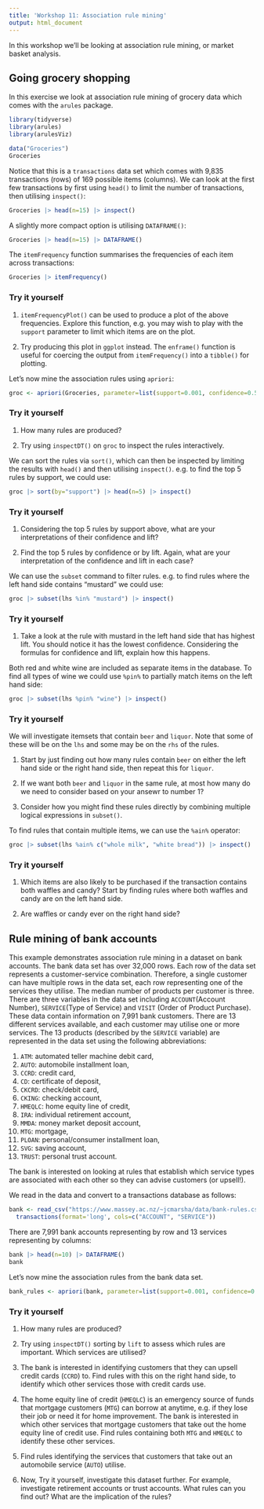 ```yaml
---
title: 'Workshop 11: Association rule mining'
output: html_document
---
```


In this workshop we'll be looking at association rule mining, or market basket analysis.

## Going grocery shopping

In this exercise we look at association rule mining of grocery data which comes with the `arules` package.

```r
library(tidyverse)
library(arules)
library(arulesViz)

data("Groceries")
Groceries
```

Notice that this is a `transactions` data set which comes with 9,835 transactions (rows) of 169 possible items (columns). We can look at the first few transactions by first using `head()` to limit the number of transactions, then utilising `inspect()`:

```r
Groceries |> head(n=15) |> inspect()
```

A slightly more compact option is utilising `DATAFRAME()`:

```r
Groceries |> head(n=15) |> DATAFRAME()
```

The `itemFrequency` function summarises the frequencies of each item across transactions:

```r
Groceries |> itemFrequency()
```

### Try it yourself

1. `itemFrequencyPlot()` can be used to produce a plot of the above frequencies. Explore this function, e.g. you may wish to play with the `support` parameter to limit which items are on the plot.

2. Try producing this plot in `ggplot` instead. The `enframe()` function is useful for coercing the output from `itemFrequency()` into a `tibble()` for plotting.


Let's now mine the association rules using `apriori`:

```r
groc <- apriori(Groceries, parameter=list(support=0.001, confidence=0.5))
```

### Try it yourself

1. How many rules are produced?

2. Try using `inspectDT()` on `groc` to inspect the rules interactively.


We can sort the rules via `sort()`, which can then be inspected by limiting the results with `head()` and then utilising `inspect()`. e.g. to find the top 5 rules by support, we could use:

```r
groc |> sort(by="support") |> head(n=5) |> inspect()
```

### Try it yourself

1. Considering the top 5 rules by support above, what are your interpretations of their confidence and lift?

2. Find the top 5 rules by confidence or by lift. Again, what are your interpretation of the confidence and lift in each case?


We can use the `subset` command to filter rules. e.g. to find rules where the left hand side contains "mustard" we could use:

```r
groc |> subset(lhs %in% "mustard") |> inspect()
```

### Try it yourself

1. Take a look at the rule with mustard in the left hand side that has highest lift. You should notice it has the lowest confidence. Considering the formulas for confidence and lift, explain how this happens.


Both red and white wine are included as separate items in the database. To find all types of wine we could use `%pin%` to partially match items on the left hand side:

```r
groc |> subset(lhs %pin% "wine") |> inspect()
```

### Try it yourself

We will investigate itemsets that contain `beer` and `liquor`. Note that some of these will be on the `lhs` and some may be on the `rhs` of the rules.

1. Start by just finding out how many rules contain `beer` on either the left hand side or the right hand side, then repeat this for `liquor`.

2. If we want both `beer` and `liquor` in the same rule, at most how many do we need to consider based on your ansewr to number 1?

3. Consider how you might find these rules directly by combining multiple logical expressions in `subset()`.


To find rules that contain multiple items, we can use the `%ain%` operator:

```r
groc |> subset(lhs %ain% c("whole milk", "white bread")) |> inspect()
```

### Try it yourself

1. Which items are also likely to be purchased if the transaction contains both waffles and candy? Start by finding rules where both waffles and candy are on the left hand side.

2. Are waffles or candy ever on the right hand side?


## Rule mining of bank accounts

This example demonstrates association rule mining in a dataset on bank accounts. The bank data set has over 32,000 rows. Each row of the data set represents a customer-service combination. Therefore, a single customer can have multiple rows in the data set, each row representing one of the services they utilise. The median number of products per customer is three. There are three variables in the data set including `ACCOUNT`(Account Number), `SERVICE`(Type of Service) and `VISIT` (Order of Product Purchase). These data contain information on 7,991 bank customers. There are 13 different services available, and each customer may utilise one or more services. The 13 products (described by the `SERVICE` variable) are represented in the data set using the following abbreviations:

1. `ATM`: automated teller machine debit card,
2. `AUTO`: automobile installment loan,
3. `CCRD`: credit card,
4. `CD`: certificate of deposit,
5. `CKCRD`: check/debit card,
6. `CKING`: checking account,
7. `HMEQLC`: home equity line of credit,
8. `IRA`: individual retirement account,
9. `MMDA`: money market deposit account,
10. `MTG`: mortgage,
11. `PLOAN`: personal/consumer installment loan,
12. `SVG`: saving account,
13. `TRUST`: personal trust account.

The bank is interested on looking at rules that establish which service types are associated with each other so they can advise customers (or upsell!).

We read in the data and convert to a transactions database as follows:

```r
bank <- read_csv("https://www.massey.ac.nz/~jcmarsha/data/bank-rules.csv") |>
  transactions(format='long', cols=c("ACCOUNT", "SERVICE"))
```

There are 7,991 bank accounts representing by row and 13 services representing by columns:

```r
bank |> head(n=10) |> DATAFRAME()
bank
```

Let's now mine the association rules from the bank data set.

```r
bank_rules <- apriori(bank, parameter=list(support=0.001, confidence=0.5))
```

### Try it yourself

1. How many rules are produced?

2. Try using `inspectDT()` sorting by `lift` to assess which rules are important. Which services are utilised?

3. The bank is interested in identifying customers that they can upsell credit cards (`CCRD`) to. Find rules with this on the right hand side, to identify which other services those with credit cards use.

4. The home equity line of credit (`HMEQLC`) is an emergency source of funds that mortgage customers (`MTG`) can borrow at anytime, e.g. if they lose their job or need it for home improvement. The bank is interested in which other services that mortgage customers that take out the home equity line of credit use. Find rules containing both `MTG` and `HMEQLC` to identify these other services.

5. Find rules identifying the services that customers that take out an automobile service (`AUTO`) utilise.

6. Now, Try it yourself, investigate this dataset further. For example, investigate retirement accounts or trust accounts. What rules can you find out? What are the implication of the rules?
